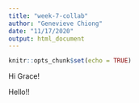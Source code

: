 ```yaml
---
title: "week-7-collab"
author: "Genevieve Chiong"
date: "11/17/2020"
output: html_document
---
```


```r
knitr::opts_chunk$set(echo = TRUE)
```

Hi Grace! 

Hello!! 